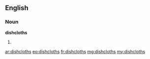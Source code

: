 ==English==

===Noun===
'''dishcloths'''

# {{plural of|dishcloth}}

[[ar:dishcloths]]
[[eo:dishcloths]]
[[fr:dishcloths]]
[[mg:dishcloths]]
[[my:dishcloths]]